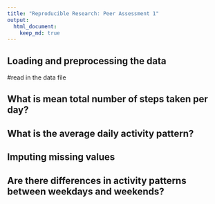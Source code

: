 ```yaml
---
title: "Reproducible Research: Peer Assessment 1"
output: 
  html_document:
    keep_md: true
---
```



## Loading and preprocessing the data

#read in the data file

## What is mean total number of steps taken per day?



## What is the average daily activity pattern?



## Imputing missing values



## Are there differences in activity patterns between weekdays and weekends?
